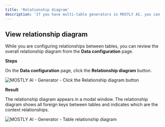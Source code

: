 ```yaml
---
title: 'Relationship diagram'
description: 'If you have multi-table generators in MOSTLY AI, you can review the table relationships with the Relationship diagram.'
---
```



## View relationship diagram

While you are configuring relationships between tables, you can review the overall relationship diagram from the **Data configuration** page.

**Steps**

On the **Data configuration** page, click the **Relationship diagram** button.

<Image
    src="/docs/docimages/generators/set-table-relationships/view-relationship-diagram-01-click-button.webp"
    alt="MOSTLY AI - Generator - Click the Relationship diagram button"
    width={900}
    height={300}
/>

**Result**

The relationship diagram appears in a modal window. The relationship diagram shows all foreign keys between tables and indicates which are the context relationships.

<Image
    src="/docs/docimages/generators/set-table-relationships/view-relationship-diagram-02-result.webp"
    alt="MOSTLY AI - Generator - Table relationship diagram"
    width={900}
    height={300}
/>